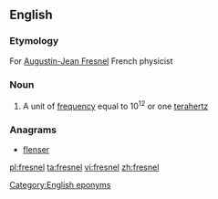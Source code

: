 ==English==

===Etymology===
For [[w:Augustin-Jean Fresnel|Augustin-Jean Fresnel]] French physicist

===Noun===
{{en-noun}}

# {{context|physics|lang=en}} A unit of [[frequency]] equal to 10<sup>12</sup> or one [[terahertz]]

===Anagrams===
* [[flenser#English|flenser]]

[[Category:English eponyms]]

[[pl:fresnel]]
[[ta:fresnel]]
[[vi:fresnel]]
[[zh:fresnel]]